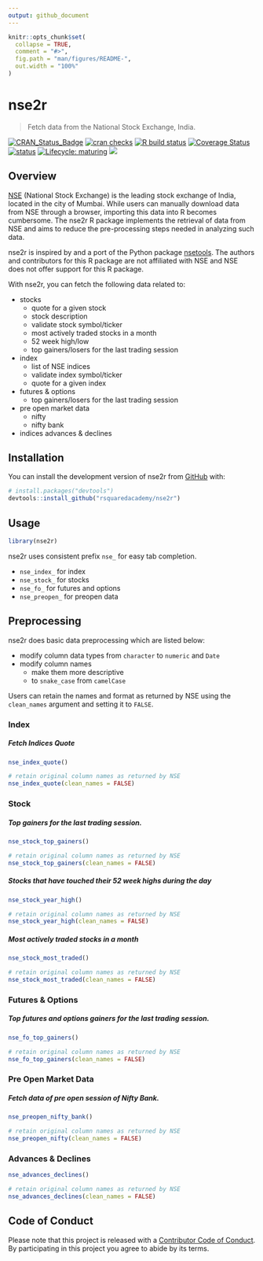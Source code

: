 ```yaml
---
output: github_document
---
```


<!-- README.md is generated from README.Rmd. Please edit that file -->

```r
knitr::opts_chunk$set(
  collapse = TRUE,
  comment = "#>",
  fig.path = "man/figures/README-",
  out.width = "100%"
)
```
# nse2r

> Fetch data from the National Stock Exchange, India.

<!-- badges: start -->
[![CRAN\_Status\_Badge](https://www.r-pkg.org/badges/version/nse2r)](https://cran.r-project.org/package=nse2r)
[![cran checks](https://cranchecks.info/badges/summary/nse2r)](https://cran.r-project.org/web/checks/check_results_nse2r.html)
[![R build status](https://github.com/rsquaredacademy/nse2r/workflows/R-CMD-check/badge.svg)](https://github.com/rsquaredacademy/nse2r/actions)
[![Coverage
Status](https://img.shields.io/codecov/c/github/rsquaredacademy/nse2r/master.svg)](https://codecov.io/github/rsquaredacademy/nse2r?branch=master) [![status](https://tinyverse.netlify.com/badge/nse2r)](https://CRAN.R-project.org/package=nse2r)
[![Lifecycle: maturing](https://img.shields.io/badge/lifecycle-maturing-blue.svg)](https://lifecycle.r-lib.org/articles/stages.html#maturing) [![](https://cranlogs.r-pkg.org/badges/grand-total/nse2r)](https://cran.r-project.org/package=nse2r)
<!-- badges: end -->

## Overview

[NSE](https://www.nseindia.com/) (National Stock Exchange) is the leading stock exchange of India, located in the city of Mumbai. While users can manually download data from NSE through a browser, importing this data into R becomes cumbersome. The nse2r R package implements the retrieval of data from NSE and aims to reduce the pre-processing steps needed in analyzing such data.

nse2r is inspired by and a port of the Python package [nsetools](https://nsetools.readthedocs.io/en/latest/). The authors and contributors for this R package are not affiliated with NSE and NSE does not offer support for this R package.

With nse2r, you can fetch the following data related to:

- stocks
    - quote for a given stock
    - stock description
    - validate stock symbol/ticker
    - most actively traded stocks in a month
    - 52 week high/low
    - top gainers/losers for the last trading session
- index
    - list of NSE indices
    - validate index symbol/ticker
    - quote for a given index
- futures & options
    - top gainers/losers for the last trading session
- pre open market data
    - nifty
    - nifty bank
- indices advances & declines

## Installation

You can install the development version of nse2r from [GitHub](https://github.com/rsquaredacademy/nse2r/) with:

```r
# install.packages("devtools")
devtools::install_github("rsquaredacademy/nse2r")
```

## Usage

```r
library(nse2r)
```

nse2r uses consistent prefix `nse_` for easy tab completion.

- `nse_index_` for index 
- `nse_stock_` for stocks
- `nse_fo_` for futures and options
- `nse_preopen_` for preopen data

## Preprocessing

nse2r does basic data preprocessing which are listed below:

- modify column data types from `character` to `numeric` and `Date` 
- modify column names
    - make them more descriptive 
    - to `snake_case` from `camelCase` 

Users can retain the names and format as returned by NSE using the `clean_names` argument and setting it to `FALSE`.

### Index

##### Fetch Indices Quote

```r
nse_index_quote()

# retain original column names as returned by NSE
nse_index_quote(clean_names = FALSE)
```

### Stock

##### Top gainers for the last trading session.

```r
nse_stock_top_gainers()

# retain original column names as returned by NSE
nse_stock_top_gainers(clean_names = FALSE)
```

##### Stocks that have touched their 52 week highs during the day

```r
nse_stock_year_high()

# retain original column names as returned by NSE
nse_stock_year_high(clean_names = FALSE)
```

##### Most actively traded stocks in a month

```r
nse_stock_most_traded()

# retain original column names as returned by NSE
nse_stock_most_traded(clean_names = FALSE)
```

### Futures & Options

##### Top futures and options gainers for the last trading session.

```r
nse_fo_top_gainers()

# retain original column names as returned by NSE
nse_fo_top_gainers(clean_names = FALSE)
```

### Pre Open Market Data

##### Fetch data of pre open session of Nifty Bank.

```r
nse_preopen_nifty_bank()

# retain original column names as returned by NSE
nse_preopen_nifty(clean_names = FALSE)
```

### Advances & Declines

```r
nse_advances_declines()

# retain original column names as returned by NSE
nse_advances_declines(clean_names = FALSE)
```

## Code of Conduct

Please note that this project is released with a [Contributor Code of Conduct](CONDUCT.md). By participating in this project you agree to abide by its terms.
